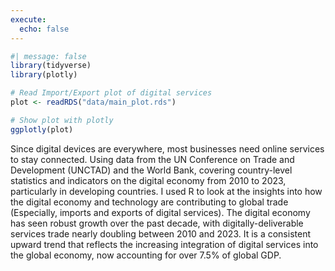 ```yaml
---
execute: 
  echo: false
---
```


```r
#| message: false
library(tidyverse)
library(plotly)
```

```r
# Read Import/Export plot of digital services
plot <- readRDS("data/main_plot.rds")

# Show plot with plotly
ggplotly(plot)
```

Since digital devices are everywhere, most businesses need online services to stay connected. Using data from the UN Conference on Trade and Development (UNCTAD) and the World Bank, covering country-level statistics and indicators on the digital economy from 2010 to 2023, particularly in developing countries. I used R to look at the insights into how the digital economy and technology are contributing to global trade (Especially, imports and exports of digital services). The digital economy has seen robust growth over the past decade, with digitally-deliverable services trade nearly doubling between 2010 and 2023. It is a consistent upward trend that reflects the increasing integration of digital services into the global economy, now accounting for over 7.5% of global GDP.
